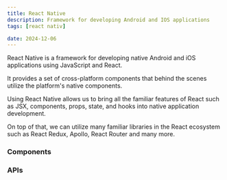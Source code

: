 ```yaml
---
title: React Native
description: Framework for developing Android and IOS applications
tags: [react nativ]

date: 2024-12-06
---
```


React Native is a framework for developing native Android and iOS applications using JavaScript and React.

It provides a set of cross-platform components that behind the scenes utilize the platform's native components.

Using React Native allows us to bring all the familiar features of React such as JSX, components, props, state, and hooks into native application development.

On top of that, we can utilize many familiar libraries in the React ecosystem such as React Redux, Apollo, React Router and many more.

### Components

### APIs
